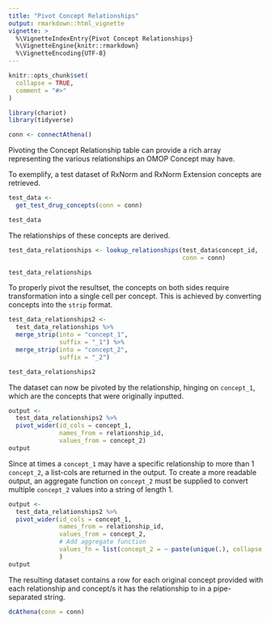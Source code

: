 ```yaml
---
title: "Pivot Concept Relationships"
output: rmarkdown::html_vignette
vignette: >
  %\VignetteIndexEntry{Pivot Concept Relationships}
  %\VignetteEngine{knitr::rmarkdown}
  %\VignetteEncoding{UTF-8}
---
```


```r
knitr::opts_chunk$set(
  collapse = TRUE,
  comment = "#>"
)
```

```r
library(chariot)
library(tidyverse)
```

```r
conn <- connectAthena()
```

Pivoting the Concept Relationship table can provide a rich array representing 
the various relationships an OMOP Concept may have. 

To exemplify, a test dataset of RxNorm and RxNorm Extension concepts are 
retrieved. 

```r
test_data <- 
  get_test_drug_concepts(conn = conn)
```

```r
test_data
```

The relationships of these concepts are derived. 

```r
test_data_relationships <- lookup_relationships(test_data$concept_id,
                                                conn = conn)
```

```r
test_data_relationships
```

To properly pivot the resultset, the concepts on both sides require transformation 
into a single cell per concept. This is achieved by converting concepts into the 
`strip` format. 

```r
test_data_relationships2 <-
  test_data_relationships %>%
  merge_strip(into = "concept_1", 
              suffix = "_1") %>%
  merge_strip(into = "concept_2",
              suffix = "_2")
```

```r
test_data_relationships2
```

The dataset can now be pivoted by the relationship, hinging on `concept_1`, which 
are the concepts that were originally inputted. 

```r
output <-
  test_data_relationships2 %>%
  pivot_wider(id_cols = concept_1,
              names_from = relationship_id, 
              values_from = concept_2)
output
```

Since at times a `concept_1` may have a specific relationship to more than 1 
`concept_2`, a list-cols are returned in the output. To create a more readable 
output, an aggregate function on `concept_2` must be supplied to convert multiple 
`concept_2` values into a string of length 1. 

```r
output <-
  test_data_relationships2 %>%
  pivot_wider(id_cols = concept_1,
              names_from = relationship_id, 
              values_from = concept_2,
              # Add aggregate function
              values_fn = list(concept_2 = ~ paste(unique(.), collapse = "|"))
              )
output
```

The resulting dataset contains a row for each original concept provided with 
each relationship and concept/s it has the relationship to in a pipe-separated 
string. 

```r
dcAthena(conn = conn)
```



